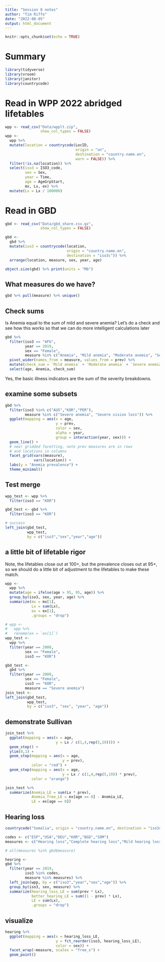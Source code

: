 ```yaml
---
title: "Session 8 notes"
author: "Tim Riffe"
date: "2022-08-05"
output: html_document
---
```


```r
knitr::opts_chunk$set(echo = TRUE)
```

# Summary

```r
library(tidyverse)
library(vroom)
library(janitor)
library(countrycode)
```


# Read in WPP 2022 abridged lifetables

```r
wpp <- read_csv("Data/wpplt.zip",
                show_col_types = FALSE)
wpp <-
  wpp %>% 
  mutate(location = countrycode(LocID,
                                origin = "un",
                                destination = "country.name.en",
                                warn = FALSE)) %>% 
  filter(!is.na(location)) %>% 
  select(iso3 = ISO3_code,
         sex = Sex,
         year = Time,
         age = AgeGrpStart,
         mx, Lx, ex) %>% 
  mutate(Lx = Lx / 100000)

```


# Read in GBD

```r
gbd <- read_csv("Data/gbd_share.csv.gz",
                show_col_types = FALSE)

gbd <-
  gbd %>% 
  mutate(iso3 = countrycode(location,
                            origin = "country.name.en",
                            destination = "iso3c")) %>% 
  arrange(location, measure, sex, year, age)

object.size(gbd) %>% print(units = "Mb")
```

## What measures do we have?

```r
gbd %>% pull(measure) %>% unique()
```

## Check sums
 
Is Anemia equal to the sum of mild and severe anemia? Let's do a check and see how this works so that we can do more intelligent calculations later

```r
gbd %>% 
  filter(iso3 == "AFG",
         year == 2019,
         sex == "Female",
         measure %in% c("Anemia", "Mild anemia", "Moderate anemia", "Severe anemia")) %>% 
  pivot_wider(names_from = measure, values_from = prev) %>% 
  mutate(check_sum = `Mild anemia` + `Moderate anemia` + `Severe anemia`) %>% 
  select(age, Anemia, check_sum)
```

Yes, the basic illness indicators are the sum of the severity breakdowns.

## examine some subsets
```r
gbd %>% 
  filter(iso3 %in% c("AUS","KOR","PER"),
         measure %in% c("Severe anemia", "Severe vision loss")) %>% 
  ggplot(mapping = aes(x = age,
                       y = prev,
                       color = sex,
                       alpha = year, 
                       group = interaction(year, sex))) +
  geom_line() +
  # new! gridded facetting, note prev measures are in rows
  # and locations in columns
  facet_grid(vars(measure), 
             vars(location)) +
  labs(y = "Anemia prevalence") +
  theme_minimal()
```


## Test merge



```r
wpp_test <- wpp %>% 
  filter(iso3 == "KOR")

gbd_test <- gbd %>% 
  filter(iso3 == "KOR")

# success
left_join(gbd_test,
          wpp_test,
          by = c("iso3","sex","year","age"))
```

## a little bit of lifetable rigor

Note, the lifetables close out at 100+, but the prevalence closes out at 95+, so we should do a little bit of adjustment to the lifetables to make these match.
```r
wpp <-
  wpp %>% 
  mutate(age = ifelse(age > 95, 95, age)) %>% 
  group_by(iso3, sex, year, age) %>% 
  summarize(mx = mx[1],
            Lx = sum(Lx),
            ex = ex[1],
            .groups = "drop")
```


```r

# wpp <-
#   wpp %>% 
#   rename(ex = `ex[1]`)
wpp_test <-
  wpp %>% 
  filter(year == 2000,
         sex == "Female",
         iso3 == "KOR")

gbd_test <-
  gbd %>% 
  filter(year == 2000,
         sex == "Female",
         iso3 == "KOR",
         measure == "Severe anemia")
join_test <- 
left_join(gbd_test, 
          wpp_test, 
          by = c("iso3", "sex", "year", "age"))
```

## demonstrate Sullivan

```r
join_test %>% 
  ggplot(mapping = aes(x = age,
                       y = Lx / c(1,4,rep(5,19)))) +
  geom_step() +
  ylim(0,1) +
  geom_step(mapping = aes(x = age, 
                          y = prev),
            color = "red") +
  geom_step(mapping = aes(x = age,
                          y = Lx / c(1,4,rep(5,19)) * prev),
            color = "orange")
```

```r
join_test %>% 
  summarize(Anemia_LE = sum(Lx * prev),
            Anemia_free_LE = ex[age == 0] - Anemia_LE,
            LE = ex[age == 0])
```

## Hearing loss

```r
countrycode("Somalia", origin = "country.name.en", destination = "iso3c")

codes <- c("ESP","USA","DEU","KOR","BGD","SOM")
measures <- c("Hearing loss","Complete hearing loss","Mild hearing loss","Moderate hearing loss","Severe hearing loss")

# all(measures %in% gbd$measure)

hearing <-
gbd %>% 
  filter(year == 2019,
         iso3 %in% codes,
         measure %in% measures) %>% 
  left_join(wpp, by = c("iso3","year","sex","age")) %>% 
  group_by(iso3, sex, measure) %>% 
  summarize(hearing_loss_LE = sum(prev * Lx),
            better_hearing_LE = sum((1 - prev) * Lx),
            LE = sum(Lx),
            .groups = "drop")
```

## visualize

```r


hearing %>% 
  ggplot(mapping = aes(x = hearing_loss_LE, 
                       y = fct_reorder(iso3, hearing_loss_LE),
                       color = sex)) +
  facet_wrap(~measure, scales = "free_x") +
  geom_point()


```

















